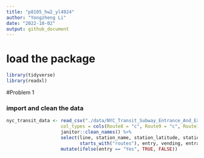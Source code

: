 ```yaml
---
title: "p8105_hw2_yl4924"
author: "Yongzheng Li"
date: "2022-10-02"
output: github_document
---
```


# load the package
```r
library(tidyverse)
library(readxl)
```




#Problem 1

### import and clean the data

```r
nyc_transit_data <- read_csv("./data/NYC_Transit_Subway_Entrance_And_Exit_Data.csv",  
                    col_types = cols(Route8 = "c", Route9 = "c", Route10 = "c", Route11 = "c")) %>% 
                    janitor::clean_names() %>%
                    select(line, station_name, station_latitude, station_longitude, 
                           starts_with("routes"), entry, vending, entrance_type,ada) %>% 
                    mutate(ifelse(entry == "Yes", TRUE, FALSE))
                    
```



